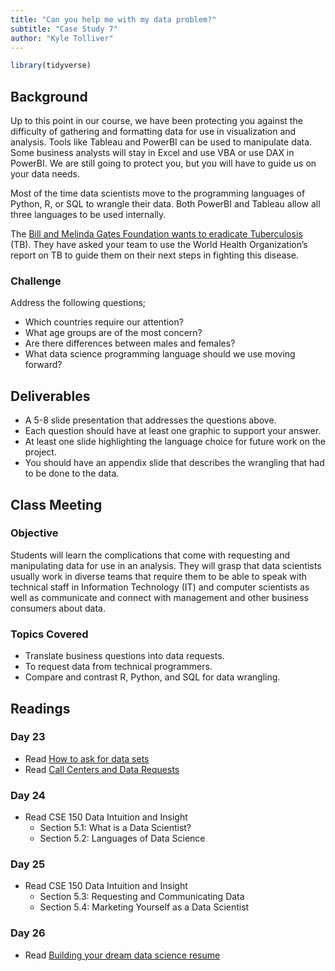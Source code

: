```yaml
---
title: "Can you help me with my data problem?"
subtitle: "Case Study 7"
author: "Kyle Tolliver"
---
```


```r
library(tidyverse)
```

## Background

Up to this point in our course, we have been protecting you against the difficulty of gathering and formatting data for use in visualization and analysis. Tools like Tableau and PowerBI can be used to manipulate data. Some business analysts will stay in Excel and use VBA or use DAX in PowerBI. We are still going to protect you, but you will have to guide us on your data needs.

Most of the time data scientists move to the programming languages of Python, R, or SQL to wrangle their data. Both PowerBI and Tableau allow all three languages to be used internally.

The [Bill and Melinda Gates Foundation wants to eradicate Tuberculosis](https://www.gatesfoundation.org/what-we-do/global-health/tuberculosis) (TB). They have asked your team to use the World Health Organization’s report on TB to guide them on their next steps in fighting this disease.

### Challenge

Address the following questions;

* Which countries require our attention?
* What age groups are of the most concern?
* Are there differences between males and females?
* What data science programming language should we use moving forward?

## Deliverables

* A 5-8 slide presentation that addresses the questions above.
* Each question should have at least one graphic to support your answer.
* At least one slide highlighting the language choice for future work on the project.
* You should have an appendix slide that describes the wrangling that had to be done to the data.

## Class Meeting

### Objective 

Students will learn the complications that come with requesting and manipulating data for use in an analysis.  They will grasp that data scientists usually work in diverse teams that require them to be able to speak with technical staff in Information Technology (IT) and computer scientists as well as communicate and connect with management and other business consumers about data.

### Topics Covered

* Translate business questions into data requests.
* To request data from technical programmers.
* Compare and contrast R, Python, and SQL for data wrangling.

## Readings

### Day 23

* Read [How to ask for data sets](https://medium.com/@ckreibich/how-to-ask-for-datasets-d5ef791cb38c)
* Read [Call Centers and Data Requests](https://byuistats.github.io/CSE150/files/FSCPD_Donahue_callcenter.pdf)

### Day 24

* Read CSE 150 Data Intuition and Insight
  + Section 5.1: What is a Data Scientist? 
  + Section 5.2: Languages of Data Science

### Day 25

* Read CSE 150 Data Intuition and Insight
  + Section 5.3: Requesting and Communicating Data
  + Section 5.4: Marketing Yourself as a Data Scientist

### Day 26

* Read [Building your dream data science resume](https://www.dataquest.io/blog/how-data-science-resume-cv/)